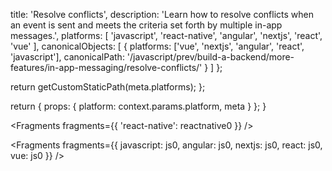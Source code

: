 
  title: 'Resolve conflicts',
  description:
    'Learn how to resolve conflicts when an event is sent and meets the criteria set forth by multiple in-app messages.',
  platforms: [
    'javascript',
    'react-native',
    'angular',
    'nextjs',
    'react',
    'vue'
  ],
  canonicalObjects: [
    {
      platforms: ['vue', 'nextjs', 'angular', 'react', 'javascript'],
      canonicalPath:
        '/javascript/prev/build-a-backend/more-features/in-app-messaging/resolve-conflicts/'
    }
  ]
};

  return getCustomStaticPath(meta.platforms);
};

  return {
    props: {
      platform: context.params.platform,
      meta
    }
  };
}


<Fragments fragments={{ 'react-native': reactnative0 }} />


<Fragments
  fragments={{
    javascript: js0,
    angular: js0,
    nextjs: js0,
    react: js0,
    vue: js0
  }}
/>
